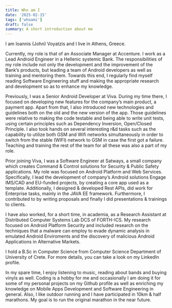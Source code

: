 ```yaml
---
title: Who am I
date: '2025-02-15'
tags: ['whoami']
draft: false
summary: A short introduction about me
---
```


I am Ioannis (John) Voyatzis and I live in Athens, Greece.

Currently, my role is that of an Associate Manager at Accenture. I work as a Lead Android Engineer in a Hellenic systemic Bank. 
The responsibilities of my role include not only the development and the improvement of the Bank’s products, but leading a team of 
Android developers as well as training and mentoring them. Towards this end, I regularly find myself reading Software Engineering 
stuff and making the appropriate research and development so as to enhance my knowledge.

Previously, I was a Senior Android Developer at Viva. During my time there, I focused on developing new features for the company’s 
main product, a payment app. Apart from that, I also introduced new technologies and guidelines both on the old and the new version 
of the app. Those guidelines were relative to making the code testable and being able to write unit tests, using certain principles 
such as Dependency Inversion, Open/Closed Principle. I also took hands on several interesting r&d tasks such as the capability to 
utilize both GSM and Wifi networks simultaneously in order to switch from the stable (WIFI) network to GSM in case the first got a 
failure. Teaching and training the rest of the team for all these was also a part of my role.

Prior joining Viva, I was a Software Engineer at Satways, a small company which creates Command & Control solutions for Security & 
Public Safety applications. My role was focused on Android Platform and Web Services. Specifically, I lead the development of company’s 
Android solutions Engage IMS/CAD and EU-funded projects, by creating a core app used as a template. Additionally, I designed & developed
Rest APIs, did work for Enterprise tasks, mainly in the JAVA EE framework. Furthermore, I contributed to by writing proposals and 
finally I did presentations & trainings to clients.

I have also worked, for a short time, in academia, as a Research Assistant at Distributed Computer Systems Lab DCS of FORTH-ICS. 
My research focused on Android Platform Security and included research on the techniques that a malware can employ to evade dynamic
analysis in emulated Android Enviroments and the discovery of malicious Android Applications in Alternative Markets.

I hold a B.Sc in Computer Science from Computer Science Department of University of Crete. For more details, you can take a look on
my LinkedIn profile.

In my spare time, I enjoy listening to music, reading about bands and buying vinyls as well. Coding is a hobby for me and occasionally
I am doing it for some of my personal projects on my Github profile as well as enriching my knowledge on Mobile Apps Development and 
Software Engineering in general. Also, I like outdoor running and I have participated in 10km & half marathons. My goal is to run the 
original marathon in the near future.
